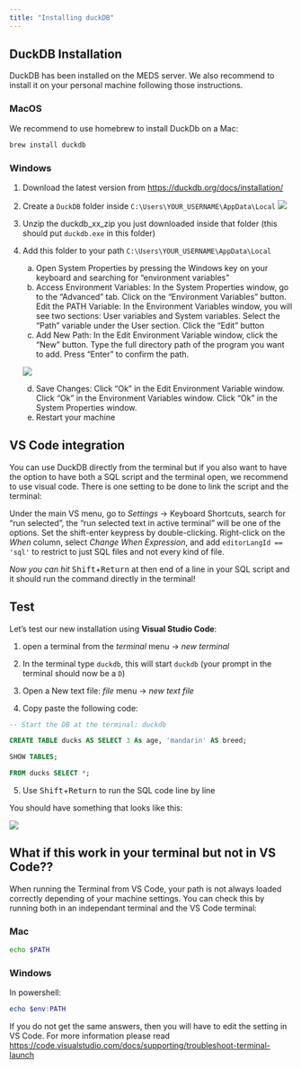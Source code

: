 ```yaml
---
title: "Installing duckDB"
---
```


## DuckDB Installation

DuckDB has been installed on the MEDS server. We also recommend to install it on your personal machine following those instructions.

### MacOS

We recommend to use homebrew to install DuckDb on a Mac:

```bash
brew install duckdb
```


### Windows

1.  Download the latest version from <https://duckdb.org/docs/installation/>

2.  Create a `DuckDB` folder inside `C:\Users\YOUR_USERNAME\AppData\Local` ![](img/duckdb-windows_folder.png)

3.  Unzip the duckdb_xx_zip you just downloaded inside that folder (this should put `duckdb.exe` in this folder)

4.  Add this folder to your path `C:\Users\YOUR_USERNAME\AppData\Local`

    a.  Open System Properties by pressing the Windows key on your keyboard and searching for "environment variables"
    b.  Access Environment Variables: In the System Properties window, go to the "Advanced" tab. Click on the "Environment Variables" button. Edit the PATH Variable: In the Environment Variables window, you will see two sections: User variables and System variables. Select the "Path" variable under the User section. Click the "Edit" button
    c.  Add New Path: In the Edit Environment Variable window, click the "New" button. Type the full directory path of the program you want to add. Press "Enter" to confirm the path. 
    
    ![](img/duckdb-windows_path.png)
    
    d.  Save Changes: Click "Ok" in the Edit Environment Variable window. Click "Ok" in the Environment Variables window. Click "Ok" in the System Properties window.
    e.  Restart your machine

## VS Code integration

You can use DuckDB directly from the terminal but if you also want to have the option to have both a SQL script and the terminal open, we recommend to use visual code. There is one setting to be done to link the script and the terminal:

Under the main VS menu, go to *Settings* -\> Keyboard Shortcuts, search for "run selected", the "run selected text in active terminal" will be one of the options. Set the shift-enter keypress by double-clicking. Right-click on the *When* column, select *Change When Expression*, and add `editorLangId == 'sql'` to restrict to just SQL files and not every kind of file.

*Now you can hit* <kbd>Shift</kbd>+<kbd>Return</kbd> at then end of a line in your SQL script and it should run the command directly in the terminal!

## Test

Let's test our new installation using **Visual Studio Code**:

1.  open a terminal from the *terminal* menu -\> *new terminal*

2.  In the terminal type `duckdb`, this will start `duckdb` (your prompt in the terminal should now be a `D`)

3.  Open a New text file: *file* menu -\> *new text file*

4.  Copy paste the following code:

``` sql
-- Start the DB at the terminal: duckdb

CREATE TABLE ducks AS SELECT 3 As age, 'mandarin' AS breed;

SHOW TABLES;

FROM ducks SELECT *;
```

5.  Use <kbd>Shift</kbd>+<kbd>Return</kbd> to run the SQL code line by line

You should have something that looks like this:

![](img/duckdb-vscode_test.png)


## What if this work in your terminal but not in VS Code??

When running the Terminal from VS Code, your path is not always loaded correctly depending of your machine settings. You can check this by running both in an independant terminal and the VS Code terminal:

### Mac

```bash
echo $PATH
```

### Windows

In powershell:


```powershell
echo $env:PATH
```

If you do not get the same answers, then you will have to edit the setting in VS Code. For more information please read <https://code.visualstudio.com/docs/supporting/troubleshoot-terminal-launch>



